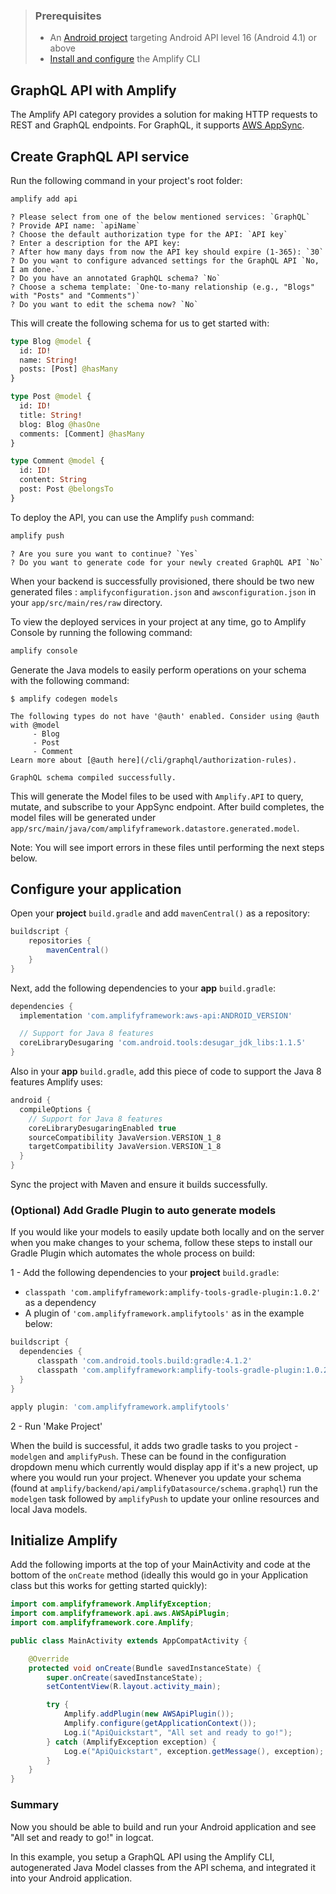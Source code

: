 > ### Prerequisites
> * An [Android project](https://developer.android.com/training/basics/firstapp/creating-project) targeting Android API level 16 (Android 4.1) or above
> * [Install and configure](/cli/start/install) the Amplify CLI

## GraphQL API with Amplify

The Amplify API category provides a solution for making HTTP requests to REST and GraphQL endpoints.  For GraphQL, it supports [AWS AppSync](https://aws.amazon.com/appsync/).

## Create GraphQL API service

Run the following command in your project's root folder:

```bash
amplify add api
```

```console
? Please select from one of the below mentioned services: `GraphQL`
? Provide API name: `apiName`
? Choose the default authorization type for the API: `API key`
? Enter a description for the API key:
? After how many days from now the API key should expire (1-365): `30`
? Do you want to configure advanced settings for the GraphQL API `No, I am done.`
? Do you have an annotated GraphQL schema? `No`
? Choose a schema template: `One-to-many relationship (e.g., "Blogs" with "Posts" and "Comments")`
? Do you want to edit the schema now? `No`
```

This will create the following schema for us to get started with:
```graphql
type Blog @model {
  id: ID!
  name: String!
  posts: [Post] @hasMany
}

type Post @model {
  id: ID!
  title: String!
  blog: Blog @hasOne
  comments: [Comment] @hasMany
}

type Comment @model {
  id: ID!
  content: String
  post: Post @belongsTo
}
```

To deploy the API, you can use the Amplify `push` command:

```bash
amplify push
```

```console
? Are you sure you want to continue? `Yes`
? Do you want to generate code for your newly created GraphQL API `No`
```

When your backend is successfully provisioned, there should be two new generated files : `amplifyconfiguration.json` and `awsconfiguration.json` in your `app/src/main/res/raw` directory.

To view the deployed services in your project at any time, go to Amplify Console by running the following command:

```bash
amplify console
```

Generate the Java models to easily perform operations on your schema with the following command:

```console
$ amplify codegen models

The following types do not have '@auth' enabled. Consider using @auth with @model
     - Blog
     - Post
     - Comment
Learn more about [@auth here](/cli/graphql/authorization-rules).

GraphQL schema compiled successfully.
```

This will generate the Model files to be used with `Amplify.API` to query, mutate, and subscribe to your AppSync endpoint. After build completes, the model files will be generated under `app/src/main/java/com/amplifyframework.datastore.generated.model`.

Note: You will see import errors in these files until performing the next steps below.

## Configure your application

Open your **project** `build.gradle` and add `mavenCentral()` as a repository:

```groovy
buildscript {
    repositories {
        mavenCentral()
    }
}
```

Next, add the following dependencies to your **app** `build.gradle`:

```groovy
dependencies {
  implementation 'com.amplifyframework:aws-api:ANDROID_VERSION'

  // Support for Java 8 features
  coreLibraryDesugaring 'com.android.tools:desugar_jdk_libs:1.1.5'
}
```
Also in your **app** `build.gradle`, add this piece of code to support the Java 8 features Amplify uses:

```groovy
android {
  compileOptions {
    // Support for Java 8 features
    coreLibraryDesugaringEnabled true
    sourceCompatibility JavaVersion.VERSION_1_8
    targetCompatibility JavaVersion.VERSION_1_8
  }
}
```

Sync the project with Maven and ensure it builds successfully.

### (Optional) Add Gradle Plugin to auto generate models

If you would like your models to easily update both locally and on the server when you make changes to your schema, follow these steps to install our Gradle Plugin which automates the whole process on build:

1 - Add the following dependencies to your **project** `build.gradle`:

* `classpath 'com.amplifyframework:amplify-tools-gradle-plugin:1.0.2'` as a dependency
* A plugin of `'com.amplifyframework.amplifytools'` as in the example below:

```groovy
buildscript {
  dependencies {
      classpath 'com.android.tools.build:gradle:4.1.2'
      classpath 'com.amplifyframework:amplify-tools-gradle-plugin:1.0.2'
  }
}

apply plugin: 'com.amplifyframework.amplifytools'
```

2 - Run 'Make Project'

When the build is successful, it adds two gradle tasks to you project - `modelgen` and `amplifyPush`. These can be found in the configuration dropdown menu which currently would display app if it's a new project, up where you would run your project. Whenever you update your schema (found at `amplify/backend/api/amplifyDatasource/schema.graphql`) run the `modelgen` task followed by `amplifyPush` to update your online resources and local Java models.

## Initialize Amplify

Add the following imports at the top of your MainActivity and code at the bottom of the `onCreate` method (ideally this would go in your Application class but this works for getting started quickly):

```java
import com.amplifyframework.AmplifyException;
import com.amplifyframework.api.aws.AWSApiPlugin;
import com.amplifyframework.core.Amplify;

public class MainActivity extends AppCompatActivity {

    @Override
    protected void onCreate(Bundle savedInstanceState) {
        super.onCreate(savedInstanceState);
        setContentView(R.layout.activity_main);

        try {
            Amplify.addPlugin(new AWSApiPlugin());
            Amplify.configure(getApplicationContext());
            Log.i("ApiQuickstart", "All set and ready to go!");
        } catch (AmplifyException exception) {
            Log.e("ApiQuickstart", exception.getMessage(), exception);
        }
    }
}
```

### Summary

Now you should be able to build and run your Android application and see "All set and ready to go!" in logcat.

In this example, you setup a GraphQL API using the Amplify CLI, autogenerated Java Model classes from the API schema, and integrated it into your Android application.
